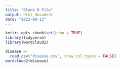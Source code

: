 ```yaml
---
title: "Blank R File"
output: html_document
date: "2022-09-12"
---
```


```r
knitr::opts_chunk$set(echo = TRUE) 
library(tidyverse) 
library(wordcloud2)
```



```r
disease <-
  read_csv("disease.csv", show_col_types = FALSE)
wordcloud2(disease)
```